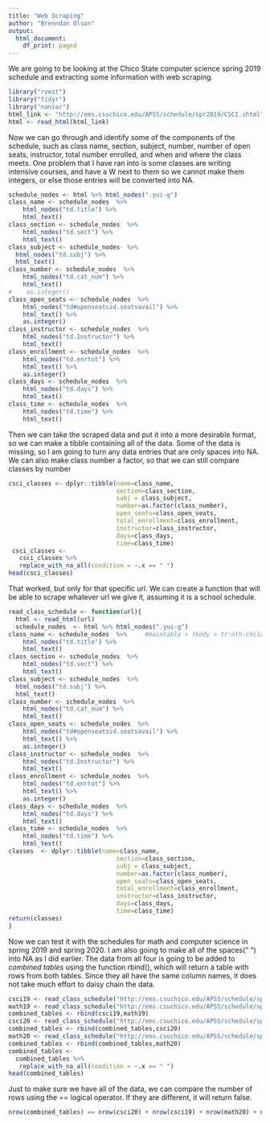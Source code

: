 ```yaml
---
title: "Web Scraping"
author: "Brenndan Olson"
output:
  html_document:
    df_print: paged
---
```


We are going to be looking at the Chico State computer science spring 2019 schedule and extracting some information with web scraping.
```r
library("rvest")
library("tidyr")
library("naniar")
html_link <- "http://ems.csuchico.edu/APSS/schedule/spr2019/CSCI.shtml" 
html <- read_html(html_link)
```
Now we can go through and identify some of the components of the schedule, such as class name, section, subject, number, number of open seats, instructor, total number enrolled, and when and where the class meets. One problem that I have ran into is some classes are writing intensive courses, and have a W next to them so we cannot make them integers, or else those entries will be converted into NA. 
```r
schedule_nodes <- html %>% html_nodes(".yui-g")
class_name <- schedule_nodes  %>%     
    html_nodes("td.title") %>%  
    html_text()
class_section <- schedule_nodes  %>%     
    html_nodes("td.sect") %>%  
    html_text()
class_subject <- schedule_nodes  %>%
  html_nodes("td.subj") %>%
  html_text()
class_number <- schedule_nodes  %>%   
    html_nodes("td.cat_num") %>%  
    html_text()
#    as.integer()
class_open_seats <- schedule_nodes  %>%   
    html_nodes("td#openseatsid.seatsavail") %>%  
    html_text() %>%
    as.integer()
class_instructor <- schedule_nodes  %>%
    html_nodes("td.Instructor") %>%  
    html_text()
class_enrollment <- schedule_nodes  %>%
    html_nodes("td.enrtot") %>%  
    html_text() %>%
    as.integer()
class_days <- schedule_nodes  %>%
    html_nodes("td.days") %>%  
    html_text()
class_time <- schedule_nodes  %>%
    html_nodes("td.time") %>%  
    html_text()
```
Then we can take the scraped data and put it into a more desirable format, so we can make a tibble containing all of the data.
Some of the data is missing, so I am going to turn any data entries that are only spaces into NA. We can also make class number a factor, so that we can still compare classes by number
```r
csci_classes <- dplyr::tibble(name=class_name,
                              section=class_section,
                              subj = class_subject,
                              number=as.factor(class_number),
                              open_seats=class_open_seats, 
                              total_enrollment=class_enrollment,
                              instructor=class_instructor,
                              days=class_days,
                              time=class_time)
 csci_classes <-
   csci_classes %>% 
   replace_with_na_all(condition = ~.x == " ")
head(csci_classes)
```
That worked, but only for that specific url. We can create a function that will be able to scrape whatever url we give it, assuming it is a school schedule. 
```r
read_class_schedule <- function(url){
  html <- read_html(url)
  schedule_nodes  <- html %>% html_nodes(".yui-g")
class_name <- schedule_nodes  %>%     #maintable > tbody > tr:nth-child(1) > td.title
    html_nodes("td.title") %>%  
    html_text()
class_section <- schedule_nodes  %>%     
    html_nodes("td.sect") %>%  
    html_text()
class_subject <- schedule_nodes  %>%
  html_nodes("td.subj") %>%
  html_text()
class_number <- schedule_nodes  %>%   
    html_nodes("td.cat_num") %>%  
    html_text() 
class_open_seats <- schedule_nodes  %>%   
    html_nodes("td#openseatsid.seatsavail") %>%  
    html_text() %>%
    as.integer()
class_instructor <- schedule_nodes  %>%
    html_nodes("td.Instructor") %>%  
    html_text()
class_enrollment <- schedule_nodes  %>%
    html_nodes("td.enrtot") %>%  
    html_text() %>%
    as.integer()
class_days <- schedule_nodes  %>%
    html_nodes("td.days") %>%  
    html_text()
class_time <- schedule_nodes  %>%
    html_nodes("td.time") %>%  
    html_text()
classes  <- dplyr::tibble(name=class_name,
                              section=class_section,
                              subj = class_subject,
                              number=as.factor(class_number),
                              open_seats=class_open_seats, 
                              total_enrollment=class_enrollment,
                              instructor=class_instructor,
                              days=class_days,
                              time=class_time)
return(classes)
}
```
Now we can test it with the schedules for math and computer science in spring 2019 and spring 2020. I am also going to make all of the spaces(" ") into NA as I did earlier. The data from all four is going to be added to *combined tables* using the function rbind(), which will return a table with rows from both tables. Since they all have the same column names, it does not take much effort to daisy chain the data.
```r
csci19 <- read_class_schedule("http://ems.csuchico.edu/APSS/schedule/spr2019/CSCI.shtml")
math19 <- read_class_schedule("http://ems.csuchico.edu/APSS/schedule/spr2019/MATH.shtml")
combined_tables <- rbind(csci19,math19)
csci20 <- read_class_schedule("http://ems.csuchico.edu/APSS/schedule/spr2020/CSCI.shtml")
combined_tables <- rbind(combined_tables,csci20)
math20 <- read_class_schedule("http://ems.csuchico.edu/APSS/schedule/spr2020/MATH.shtml")
combined_tables <- rbind(combined_tables,math20)
combined_tables <-
  combined_tables %>% 
   replace_with_na_all(condition = ~.x == " ")
head(combined_tables)
```
Just to make sure we have all of the data, we can compare the number of rows using the == logical operator. If they are different, it will return false.
```r
nrow(combined_tables) == nrow(csci20) + nrow(csci19) + nrow(math20) + nrow(math19)
```